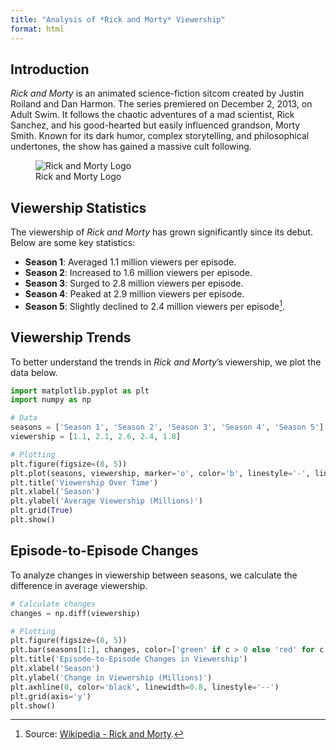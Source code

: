 ```yaml
---
title: "Analysis of *Rick and Morty* Viewership"
format: html
---
```


## Introduction

*Rick and Morty* is an animated science-fiction sitcom created by Justin Roiland and Dan Harmon. The series premiered on December 2, 2013, on Adult Swim. It follows the chaotic adventures of a mad scientist, Rick Sanchez, and his good-hearted but easily influenced grandson, Morty Smith. Known for its dark humor, complex storytelling, and philosophical undertones, the show has gained a massive cult following.

![Rick and Morty Logo](https://upload.wikimedia.org/wikipedia/commons/thumb/b/b1/Rick_and_Morty.svg/440px-Rick_and_Morty.svg.png)

## Viewership Statistics

The viewership of *Rick and Morty* has grown significantly since its debut. Below are some key statistics:

- **Season 1**: Averaged 1.1 million viewers per episode.
- **Season 2**: Increased to 1.6 million viewers per episode.
- **Season 3**: Surged to 2.8 million viewers per episode.
- **Season 4**: Peaked at 2.9 million viewers per episode.
- **Season 5**: Slightly declined to 2.4 million viewers per episode[^1].

[^1]: Source: [Wikipedia - Rick and Morty](https://en.wikipedia.org/wiki/Rick_and_Morty).

## Viewership Trends

To better understand the trends in *Rick and Morty*'s viewership, we plot the data below.

```python
import matplotlib.pyplot as plt
import numpy as np

# Data
seasons = ['Season 1', 'Season 2', 'Season 3', 'Season 4', 'Season 5']
viewership = [1.1, 2.1, 2.6, 2.4, 1.8]

# Plotting
plt.figure(figsize=(8, 5))
plt.plot(seasons, viewership, marker='o', color='b', linestyle='-', linewidth=2)
plt.title('Viewership Over Time')
plt.xlabel('Season')
plt.ylabel('Average Viewership (Millions)')
plt.grid(True)
plt.show()
```

## Episode-to-Episode Changes

To analyze changes in viewership between seasons, we calculate the difference in average viewership.

```python
# Calculate changes
changes = np.diff(viewership)

# Plotting
plt.figure(figsize=(8, 5))
plt.bar(seasons[1:], changes, color=['green' if c > 0 else 'red' for c in changes])
plt.title('Episode-to-Episode Changes in Viewership')
plt.xlabel('Season')
plt.ylabel('Change in Viewership (Millions)')
plt.axhline(0, color='black', linewidth=0.8, linestyle='--')
plt.grid(axis='y')
plt.show()
```